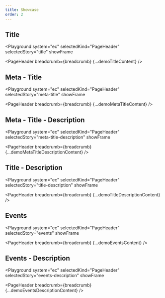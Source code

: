 ```yaml
---
title: Showcase
order: 2
---
```




## Title

<Playground
  system="ec"
  selectedKind="PageHeader"
  selectedStory="title"
  showFrame
>
  <PageHeader breadcrumb={breadcrumb} {...demoTitleContent} />
</Playground>

## Meta - Title

<Playground
  system="ec"
  selectedKind="PageHeader"
  selectedStory="meta-title"
  showFrame
>
  <PageHeader breadcrumb={breadcrumb} {...demoMetaTitleContent} />
</Playground>

## Meta - Title - Description

<Playground
  system="ec"
  selectedKind="PageHeader"
  selectedStory="meta-title-description"
  showFrame
>
  <PageHeader breadcrumb={breadcrumb} {...demoMetaTitleDescriptionContent} />
</Playground>

## Title - Description

<Playground
  system="ec"
  selectedKind="PageHeader"
  selectedStory="title-description"
  showFrame
>
  <PageHeader breadcrumb={breadcrumb} {...demoTitleDescriptionContent} />
</Playground>

## Events

<Playground
  system="ec"
  selectedKind="PageHeader"
  selectedStory="events"
  showFrame
>
  <PageHeader breadcrumb={breadcrumb} {...demoEventsContent} />
</Playground>

## Events - Description

<Playground
  system="ec"
  selectedKind="PageHeader"
  selectedStory="events-description"
  showFrame
>
  <PageHeader breadcrumb={breadcrumb} {...demoEventsDescriptionContent} />
</Playground>
